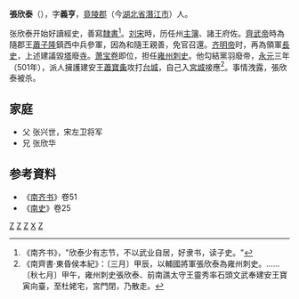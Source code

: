 '''張欣泰'''（{{bd|456年||501年|}}），字'''義亨'''，[[竟陵郡|竟陵郡]]（今[[湖北省|湖北省]][[潛江市|潛江市]]）人。

张欣泰开始好讀經史，善寫[[隸書|隸書]]<ref>《南齐书》，"欣泰少有志节，不以武业自居，好隶书，读子史。"</ref>。[[刘宋|刘宋]]時，历任州[[主簿|主簿]]、諸王府佐。[[齊武帝|齊武帝]]時為隨郡王[[蕭子隆|蕭子隆]]鎮西中兵參軍，因為和隨王親善，免官召還。[[齐明帝|齐明帝]]时，再為領軍[[長史|長史]]，上述建議毀[[塔|塔]]廢[[寺|寺]]。[[萧宝卷|萧宝卷]]即位，担任[[雍州|雍州]][[刺史|刺史]]。他勾結黨羽廢帝，[[永元_(南朝齐)|永元]]三年（501年），派人擁護建安王[[蕭寶夤|蕭寶夤]]攻打[[台城|台城]]，自己入[[宮殿|宮城]]接應<ref>《南齊書·東昏侯本紀》：〔三月〕甲辰，以輔國將軍張欣泰為雍州刺史。……〔秋七月〕甲午，雍州刺史張欣泰、前南譙太守王靈秀率石頭文武奉建安王寶寅向臺，至杜姥宅，宮門閉，乃散走。</ref>。事情洩露，張欣泰被杀。

==家庭==
*父 张兴世，宋左卫将军
*兄 张欣华

== 参考資料 ==
{{reflist}}
* 《[[南齐书|南齐书]]》卷51
* 《[[南史|南史]]》卷25
[[Category:刘宋官员|Z]]
[[Category:南北朝军事人物|Z]]
[[Category:潛江人|Z]]
[[Category:張姓|X]]
[[Category:南齊刺史|Z]]